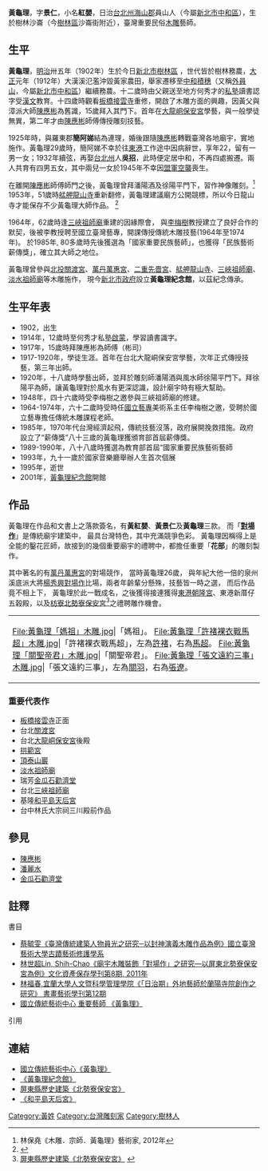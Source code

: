 {{Infobox Hokkien name
| title                =黃龜理
| hanji                =黃龜理
| poj                  =N̂g Kui-lí
| hanlo                =
| tl                   =N̂g Kui-lí
| bp                   =
| hokkienipa           =
|
| hanjichild           =紅嬰
| pojchild             =Âng-eⁿ
| hanlochild           =
| tlchild              =Âng-enn
| bpchild              =
| hokkienipachild      =
|
| hanjicourtesy        =景仁
| pojcourtesy          =Kéng-jîn
| hanlocourtesy        =
| tlcourtesy           =Kíng-jîn
| bpcourtesy           =
| hokkienipacourtesy   =
}}
'''黃龜理'''{{BD|1903年||1995年||}}，字'''景仁'''，小名'''紅嬰'''，日治[[台北州|台北州]][[海山郡|海山郡]]員山人（今屬[[新北市|新北市]][[中和區|中和區]]），生於樹林沙崙（今[[樹林區|樹林區]]沙崙街附近），臺灣重要民俗[[木雕|木雕]]藝師。{{r|博}}

==生平==
{{double image|right|金瓜石勸濟堂雕刻FUJI6145.JPG|220|金瓜石勸濟堂雕刻FUJI6146.JPG|220|黃龜理於[[金瓜石勸濟堂|金瓜石勸濟堂]]之雕刻。}}
'''黃龜理'''，[[明治|明治]]卅五年（1902年）生於今日[[新北市|新北市]][[樹林區|樹林區]] ，世代皆於樹林務農，[[大正|大正]]元年（1912年）大漢溪氾濫沖毀黃家農田，舉家遷移至[[中和區|中和]][[積穗|積穗]]（又稱[[外員山|外員山]]，今屬[[新北市|新北市]][[中和區|中和區]]）繼續務農。十二歲時由父親送至地方何秀才的[[私塾|私塾]]讀書認字受[[漢文|漢文]]教育。十四歲時觀看[[板橋接雲寺|板橋接雲寺]]重修，開啟了木雕方面的興趣，因黃父與漳派大師[[陳應彬|陳應彬]]為舊識，15歲拜入其門下。首年在[[大龍峒保安宮|大龍峒保安宮]]學藝，與一般學徒無異，第二年才由[[陳應彬|陳應彬]]師傅傳授雕刻技藝。{{r|博}} 

1925年時，與羅東郡'''簡阿娣'''結為連理，婚後跟隨[[陳應彬|陳應彬]]轉戰臺灣各地廟宇，實地施作。黃龜理29歲時，簡阿娣不幸於往[[東港郡|東港]]工作途中因病辭世，享年22，留有一男一女；1932年續弦，再娶[[台北州|台北州]]人'''吳招'''，此時便定居中和，不再四處搬遷。兩人共育有四男五女，其中兩兒一女於1945年不幸因[[盟軍|盟軍]][[空襲|空襲]]喪生。{{r|博}}

在離開[[陳應彬|陳應彬]]師傅師門之後，黃龜理曾拜潘陽酒及徐陽平門下，習作神像雕刻。<ref> 林保堯《木雕．宗師．黃龜理》藝術家, 2012年</ref>  1953年，51歲時[[艋舺龍山寺|艋舺龍山寺]]重新翻修，黃龜理建議廟方公開競標，所以今日龍山寺才能保存不少黃龜理大師作品。  <ref>{{Cite web |url=http://archive.ncfta.gov.tw/04_inheritance04.aspx?id=74 |title=國立傳統藝術中心《黃龜理》 |access-date=2014-02-01 |archive-url=https://web.archive.org/web/20160304212358/http://archive.ncfta.gov.tw/04_inheritance04.aspx?id=74 |archive-date=2016-03-04 |dead-url=yes }}</ref>

1964年，62歲時逢[[三峽祖師廟|三峽祖師廟]]重建的因緣際會， 與[[李梅樹|李梅樹]]教授建立了良好合作的默契，後被李教授聘至國立臺灣藝專，開課傳授傳統木雕技藝(1964年至1974年)。 於1985年,  80多歲時先後獲選為「國家重要民族藝師」，也獲得「民族藝術薪傳獎」，確立其大師之地位。

黃龜理曾參與[[北投區|北投]][[關渡宮|關渡宮]]、[[萬丹鄉|萬丹]][[萬惠宮|萬惠宮]]、[[二重埔_(新北市)|二重]][[先嗇宮|先嗇宮]]、[[艋舺龍山寺|艋舺龍山寺]]、[[三峽祖師廟|三峽祖師廟]]、[[淡水祖師廟|淡水祖師廟]]等木雕施作， 現今[[新北市政府|新北市政府]]設立'''黃龜理紀念館'''，以茲紀念傳承。

==生平年表==
*1902，出生
*1914年，12歲時至何秀才私塾[[啟蒙|啟蒙]]，學習讀書識字。
*1917年，15歲時拜陳應彬為師傅（彬司）
*1917-1920年，學徒生涯。首年在台北大龍峒保安宮學藝，次年正式傳授技藝，第三年出師。	
*1920年，十八歲時學藝出師，並拜於雕刻師潘陽酒與風水師徐陽平門下。拜徐陽平為師，讓黃龜理對於風水有更深認識，設計廟宇時有極大幫助。
*1948年，四十六歲時受李梅樹之邀參與三峽祖師廟的修建。
*1964-1974年，六十二歲時受時任[[國立臺灣藝術大學|國立藝專]]美術系主任李梅樹之邀，受聘於國立藝專擔任傳統木雕課程老師。
*1985年，1970年代台灣經濟起飛，傳統技藝沒落，政府展開挽救措施。政府設立了“薪傳獎”八十三歲的黃龜理獲頒育部首屆薪傳獎。
*1989-1990年，八十八歲時獲選為教育部首屆“國家重要民族藝術藝師
*1993年，九十一歲於國家音樂廳舉辦人生首次個展
*1995年，逝世
*2001年，[[新北市立圖書館板橋江子翠分館|黃龜理紀念館]]開館

== 作品 ==
黃龜理在作品和文書上之落款簽名，有'''黃紅嬰'''、'''黃景仁'''及'''黃龜理'''三款。
而「'''[[對場作|對場作]]'''」是傳統廟宇建築中， 最具台灣特色，其中充滿競爭色彩。 黃龜理因稱得上是全能的鑿花匠師，故接到的幾個重要廟宇的禮聘中，都擔任重要「'''花部'''」的雕刻製作。

其中著名的有[[萬丹萬惠宮|萬丹萬惠宮]]的對場競作， 當時黃龜理26歲， 與年紀大他一倍的泉州溪底派大將[[楊秀興|楊秀興]][[對場作|對場作]]比場，兩者年齡輩分懸殊，技藝皆一時之選， 而后作品竟不相上下， 黃龜理於此一戰成名，之後獲得接連獲得[[東港朝隆宮|東港朝隆宮]]、東港新厝仔五榖殿，以及[[枋寮|枋寮]][[北勢寮保安宮|北勢寮保安宮]]<ref>[http://tour.cultural.pthg.gov.tw/SceneriesDetail.aspx?Cond=6454f8f6-616d-4f87-a2a9-1b4abe21457c   屏東縣歷史建築《北勢寮保安宮》] {{webarchive|url=https://web.archive.org/web/20130413010518/http://tour.cultural.pthg.gov.tw/SceneriesDetail.aspx?Cond=6454f8f6-616d-4f87-a2a9-1b4abe21457c |date=2013-04-13 }}  </ref>之禮聘雕作機會。{{r|博}}
{| align="center" border="0"
|<gallery mode="packed-hover" heights="220">
File:黃龜理「媽祖」木雕.jpg|「媽祖」。
File:黃龜理「許褚裸衣戰馬超」木雕.jpg|「許褚裸衣戰馬超」，左為[[許褚|許褚]]，右為[[馬超|馬超]]。
File:黃龜理「關聖帝君」木雕.jpg|「關聖帝君」。
File:黃龜理「張文遠約三事」木雕.jpg|「張文遠約三事」，左為[[關羽|關羽]]，右為[[張遼|張遼]]。
</gallery>
|}

===重要代表作===  
*   [[板橋接雲寺|板橋接雲寺]]正面
*   台北[[關渡宮|關渡宮]]
*   台北[[大龍峒保安宮|大龍峒保安宮]]後殿
*   [[拱範宮|拱範宮]]
*   [[頂泰山巖|頂泰山巖]]
*   [[淡水祖師廟|淡水祖師廟]]
*   瑞芳[[金瓜石勸濟堂|金瓜石勸濟堂]]
*   台北[[三峽祖師廟|三峽祖師廟]]
*   基隆[[和平島天后宮|和平島天后宮]]
*   台中林氏大宗祠三川殿前作品

== 參見 ==
* [[陳應彬|陳應彬]]
* [[潘麗水|潘麗水]]
* [[金瓜石勸濟堂|金瓜石勸濟堂]]

== 註釋 ==
;書目
*[https://web.archive.org/web/20160304191406/http://www.ntl.edu.tw/public/ntl/4216/%E8%94%A1%E6%AF%93%E9%9B%AF%E5%85%A8%E6%96%87.pdf 蔡毓雯《臺灣傳統建築人物員光之研究─以封神演義木雕作品為例》國立臺灣藝術大學古蹟藝術修護學系]
*[https://web.archive.org/web/20150923193128/http://www.boch.gov.tw/boch/frontsite/cms/newsDetailViewAction.do?method=doViewNewsDetail&contentId=4684&isAddHitRate=true&relationPk=4684&tableName=content&iscancel=true&menuId=3507       林世超Lin, Shih-Chao《廟宇木雕裝飾「對場作」之研究—以屏東北勢寮保安宮為例》文化資產保存學刊第8期, 2011年]
*[https://web.archive.org/web/20160304212358/http://archive.ncfta.gov.tw/04_inheritance04.aspx?id=74  林福春,宜蘭大學人文暨科學管理學院《「日治期」外地藝師於蘭陽寺院創作之研究》 書畫藝術學刊第12期]
*[https://web.archive.org/web/20160304212358/http://archive.ncfta.gov.tw/04_inheritance04.aspx?id=74 國立傳統藝術中心 重要藝師 《黃龜理》]
 	

;引用
{{reflist|1|refs=
<ref name="博">{{cite news |url= http://webmg2.ntpc.gov.tw/web66/_file/1397/upload/25693/97/013.pdf |title= 新北市政府文化局《黃龜理數位博物館建置之探討》， |deadurl= yes |archiveurl= https://web.archive.org/web/20160307061723/http://webmg2.ntpc.gov.tw/web66/_file/1397/upload/25693/97/013.pdf |archivedate= 2016-03-07 }}</ref>
}}

== 連結 ==
*  [https://web.archive.org/web/20160304212358/http://archive.ncfta.gov.tw/04_inheritance04.aspx?id=74   國立傳統藝術中心《黃龜理》]
*  [https://web.archive.org/web/20130925231024/http://www.cam.org.tw/big5/museum03.asp?rowId=363  《黃龜理紀念館》]
*  [https://web.archive.org/web/20130413010518/http://tour.cultural.pthg.gov.tw/SceneriesDetail.aspx?Cond=6454f8f6-616d-4f87-a2a9-1b4abe21457c   屏東縣歷史建築《北勢寮保安宮》]
*  [http://tour.klcg.gov.tw/ScenicSpots/Detail.aspx?Guid=C1_376570000A_000047 《和平島天后宮》]{{Dead link|date=2019年11月 |bot=InternetArchiveBot |fix-attempted=yes }}


[[Category:黃姓|Category:黃姓]]
[[Category:台灣雕刻家|Category:台灣雕刻家]]
[[Category:樹林人|Category:樹林人]]